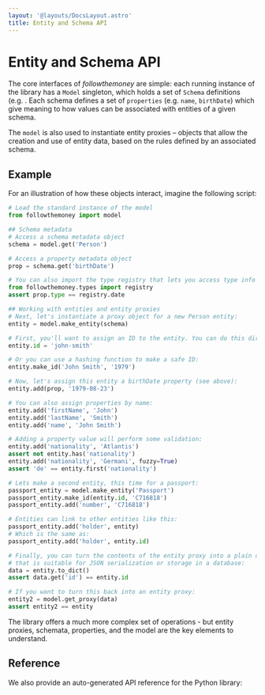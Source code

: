 ```yaml
---
layout: '@layouts/DocsLayout.astro'
title: Entity and Schema API
---
```


# Entity and Schema API

The core interfaces of _followthemoney_ are simple: each running instance of the library has a `Model` singleton, which holds a set of `Schema` definitions (e.g. [](schema://Person). Each schema defines a set of `properties` (e.g. `name`, `birthDate`) which give meaning to how values can be associated with entities of a given schema.

The `model` is also used to instantiate entity proxies – objects that allow the creation and use of entity data, based on the rules defined by an associated schema.

## Example

For an illustration of how these objects interact, imagine the following script:

```python
# Load the standard instance of the model
from followthemoney import model

## Schema metadata
# Access a schema metadata object
schema = model.get('Person')

# Access a property metadata object
prop = schema.get('birthDate')

# You can also import the type registry that lets you access type info easily:
from followthemoney.types import registry
assert prop.type == registry.date

## Working with entities and entity proxies
# Next, let's instantiate a proxy object for a new Person entity:
entity = model.make_entity(schema)

# First, you'll want to assign an ID to the entity. You can do this directly:
entity.id = 'john-smith'

# Or you can use a hashing function to make a safe ID:
entity.make_id('John Smith', '1979')

# Now, let's assign this entity a birthDate property (see above):
entity.add(prop, '1979-08-23')

# You can also assign properties by name:
entity.add('firstName', 'John')
entity.add('lastName', 'Smith')
entity.add('name', 'John Smith')

# Adding a property value will perform some validation:
entity.add('nationality', 'Atlantis')
assert not entity.has('nationality')
entity.add('nationality', 'Germani', fuzzy=True)
assert 'de' == entity.first('nationality')

# Lets make a second entity, this time for a passport:
passport_entity = model.make_entity('Passport')
passport_entity.make_id(entity.id, 'C716818')
passport_entity.add('number', 'C716818')

# Entities can link to other entities like this:
passport_entity.add('holder', entity)
# Which is the same as:
passport_entity.add('holder', entity.id)

# Finally, you can turn the contents of the entity proxy into a plain dictionary
# that is suitable for JSON serialization or storage in a database:
data = entity.to_dict()
assert data.get('id') == entity.id

# If you want to turn this back into an entity proxy:
entity2 = model.get_proxy(data)
assert entity2 == entity
```

The library offers a much more complex set of operations - but entity proxies, schemata, properties, and the model are the key elements to understand.

## Reference

We also provide an auto-generated API reference for the Python library:

<LinkCard
  title="Schema class"
  link="/reference/python/followthemoney/schema.html#Schema"
/>

<LinkCard
  title="EntityProxy class"
  link="/reference/python/followthemoney/proxy.html#EntityProxy"
/>
